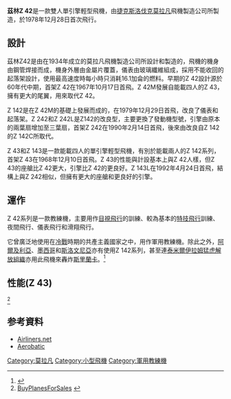 {{Infobox Aircraft
 |name=茲林Z 42
 |image=Image:Zlin Z-142.jpg
 |caption=<!--image caption; if it isn't descriptive it should be left blank-->
 |type=私人輕型飛機
 |manufacturer= [[莫拉凡|莫拉凡]]
 |designer=
 |first flight=1967年
 |introduced=
 |retired=
 |status=
 |primary user=
 |more users=<!--up to three more. please separate with <br/>.-->
 |produced=
 |number built=750+
 |unit cost=
 |developed from=
}}

'''茲林Z 42'''是一款雙人單引擎輕型飛機，由[[捷克斯洛伐克|捷克斯洛伐克]][[莫拉凡|莫拉凡]]飛機製造公司所製造，於1978年12月28日首次飛行。

==設計==
茲林Z42是由在1934年成立的莫拉凡飛機製造公司所設計和製造的，飛機的機身由鋼管焊接而成，機身外層由金屬片覆蓋，儀表由玻璃纖維組成，採用不能收回的起落架設計，使用最高速度時每小時只消耗16.1加侖的燃料。早期的Z 42設計源於60年代中期，首架Z 42在1967年10月17日首飛。Z 42M發展自能載四人的Z 43，擁有更大的尾翼，用來取代Z 42。

Z 142是在Z 42M的基礎上發展而成的，在1979年12月29日首飛，改良了儀表和起落架。Z 242和Z 242L是Z142的改良型，主要更換了發動機型號，引擎由原本的兩葉扇增加至三葉扇，首架Z 242在1990年2月14日首飛，後來由改良自Z 142的Z 142C所取代。

Z 43和Z 143是一款能載四人的單引擎輕型飛機，有別於能載兩人的Z 142系列，首架Z 43在1968年12月10日首飛。Z 43的性能與計設基本上與Z 42人樣，但Z 43的座艙比Z 42更大，引擎比Z 42的更良好。Z 143L在1992年4月24日首飛，結構上與Z 242相似，但擁有更大的座艙和更良好的引擎。

==運作==
Z 42系列是一款教練機，主要用作[[目視飛行|目視飛行]]的訓練、較為基本的[[特技飛行|特技飛行]]訓練、夜間飛行、儀表飛行和滑翔飛行。

它曾廣泛地使用在[[冷戰|冷戰]]時期的共產主義國家之中，用作軍用教練機。除此之外，[[阿爾及利亞|阿爾及利亞]]、[[墨西哥|墨西哥]]和[[斯洛文尼亞|斯洛文尼亞]]亦有使用Z 142系列，甚至連[[泰米爾伊拉姆猛虎解放組織|泰米爾伊拉姆猛虎解放組織]]亦用此飛機來轟炸[[斯里蘭卡|斯里蘭卡]]。<ref>{{Cite web |url=http://www.theaustralian.news.com.au/story/0,20867,21672616-2703,00.html |title=The Australian |access-date=2008-05-21 |archive-url=https://web.archive.org/web/20080516221358/http://www.theaustralian.news.com.au/story/0,20867,21672616-2703,00.html |archive-date=2008-05-16 |dead-url=yes }}</ref>

==性能(Z 43)==
{{aircraft specifications
|crew=1 人
|capacity=3 人
|length main=24尺1英寸
|length alt=7.33米
|span main=30尺1英寸
|span alt=9.16米
|height main=9尺
|height alt=2.75米
|area main=
|area alt=
|airfoil=
|empty weight main=1,609磅
|empty weight alt=730公斤
|max takeoff weight main=2,976磅
|max takeoff weight alt=1,350公斤
|more general=

|engine (prop)=
|type of prop=
|number of props=1
|power main=200 hp
|power alt=
|power more=

|max speed main=127海里
|max speed alt=235 公里/小時
|max speed more=於海平面
|never exceed speed main=
|never exceed speed alt=
|stall speed flaps extended main=
|stall speed flaps extended alt=
|stall speed flaps retracted main=
|stall speed flaps retracted alt=
|range main=595海里
|range alt=1,100公里
|range more=
|ceiling main=14,764尺
|ceiling alt=4,500米
|climb rate main=1400尺/分鐘
|climb rate alt=7.1 米/秒
|more performance=
}}<ref>[http://www.buyplanesforsale.com/aircraft_for_sale/zlin_z-42-142-242-series/1213/ BuyPlanesForSales] {{webarchive|url=https://web.archive.org/web/20080615010838/http://www.buyplanesforsale.com/aircraft_for_sale/zlin_z-42-142-242-series/1213/ |date=2008-06-15 }}</ref>

==参考資料==
{{reflist}}
*[http://www.airliners.net/aircraft-data/stats.main?id=388 Airliners.net] {{Wayback|url=http://www.airliners.net/aircraft-data/stats.main?id=388 |date=20160514090000 }}
*[https://web.archive.org/web/20080613012956/http://home.swipnet.se/holm/Zlin/143descr.html Aerobatic]


[[Category:莫拉凡|Category:莫拉凡]]
[[Category:小型飛機|Category:小型飛機]]
[[Category:軍用教練機|Category:軍用教練機]]